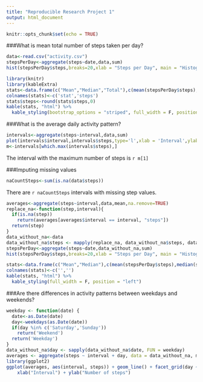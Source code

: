 ```yaml
---
title: "Reproducible Research Project 1"
output: html_document
---
```


```r
knitr::opts_chunk$set(echo = TRUE)
```



###What is mean total number of steps taken per day?

```r
data<-read.csv("activity.csv")
stepsPerDay<-aggregate(steps~date,data,sum)
hist(stepsPerDay$steps,breaks=20,xlab = "Steps per Day", main = "Histogram of Steps per Day")

```



```r
library(knitr)
library(kableExtra)
stats<-data.frame(c("Mean","Median","Total"),c(mean(stepsPerDay$steps),median(stepsPerDay$steps),sum(stepsPerDay$steps)))
colnames(stats)<-c('stat','steps')
stats$steps<-round(stats$steps,0)
kable(stats, "html") %>%
  kable_styling(bootstrap_options = "striped", full_width = F, position = "left")
```

###What is the average daily activity pattern?

```r
intervals<-aggregate(steps~interval,data,sum)
plot(intervals$interval,intervals$steps,type='l',xlab = 'Interval',ylab = 'Steps',main = 'Steps over daily 5 minute intervals')
m<-intervals[which.max(intervals$steps),]
```

The interval with the maximum number of steps is `r m[1]`


###Imputing missing values
```r
naCountSteps<-sum(is.na(data$steps))
```
There are `r naCountSteps` intervals with missing step values.

```r
averages<-aggregate(steps~interval,data,mean,na.remove=TRUE)
replace_na<-function(step,interval){
  if(is.na(step))
    return(averages[averages$interval == interval, "steps"])
  return(step)
}
data_without_na<-data
data_without_na$steps <- mapply(replace_na, data_without_na$steps, data_without_na$interval)
stepsPerDay<-aggregate(steps~date,data_without_na,sum)
hist(stepsPerDay$steps,breaks=20,xlab = "Steps per Day", main = "Histogram of Steps per Day (NA replaced)")
```


```r
stats<-data.frame(c("Mean","Median"),c(mean(stepsPerDay$steps),median(stepsPerDay$steps)))
colnames(stats)<-c('','')
kable(stats, "html") %>%
  kable_styling(full_width = F, position = "left")
```

###Are there differences in activity patterns between weekdays and weekends?

```r
weekday <- function(date) {
  date<-as.Date(date)
  day<-weekdays(as.Date(date))
  if(day %in% c('Saturday','Sunday'))
    return('Weekend')
  return('Weekday')
}
data_without_na$day <- sapply(data_without_na$date, FUN = weekday)
averages <- aggregate(steps ~ interval + day, data = data_without_na, mean)
library(ggplot2)
ggplot(averages, aes(interval, steps)) + geom_line() + facet_grid(day ~ .) + 
    xlab("Interval") + ylab("Number of steps")
```
